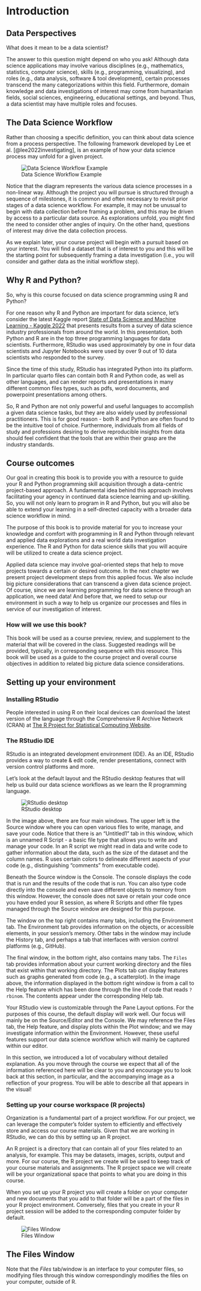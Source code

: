 # Introduction {.unnumbered}

<!-- 01 - The Project Components (Introduction) -->

<!-- 02 - Setting up your computer environment -->

<!-- 03 - Understanding Interface features -->

<!-- 04 - Getting Started with code -->

<!-- 05 - Finding a Dataset -->

<!-- 06 - Creating a Codebook -->

<!-- 07 - Data Science Programming Frameworks -->

<!-- 08 - Identifying a Data Investigation -->

<!-- 09 - Coding for Summaries & Descriptions -->

<!-- 10 - Data Moves & Data Processing -->

<!-- 11 - Visualizations, Trends, & Analyses -->

<!-- 12 - Big Picture Considerations -->

<!-- 13 - Advanced Features Appendix -->

::: callout-note
## Data Perspectives

What does it mean to be a data scientist? 

The answer to this question might depend on who you ask! Although data science applications may involve various disciplines (e.g., mathematics, statistics, computer science), skills (e.g., programming, visualizing), and roles (e.g., data analysis, software & tool development), certain processes transcend the many categorizations within this field. Furthermore, domain knowledge and data investigations of interest may come from humanitarian fields, social sciences, engineering, educational settings, and beyond. Thus, a data scientist may have multiple roles and focuses. 
::: 

## The Data Science Workflow

Rather than choosing a specific definition, you can think about data science from a process perspective. The following framework developed by Lee et al. [@lee2022investigating], is an example of how your data science process may unfold for a given project.

![Data Science Workflow Example](index_fig1.png)

Notice that the diagram represents the various data science processes in a non-linear way. Although the project you will pursue is structured through a sequence of milestones, it is common and often necessary to revisit prior stages of a data science workflow. For example, it may not be unusual to begin with data collection before framing a problem, and this may be driven by access to a particular data source. As explorations unfold, you might find the need to consider other angles of inquiry. On the other hand, questions of interest may drive the data collection process. 

As we explain later, your course project will begin with a pursuit based on your interest. You will find a dataset that is of interest to you and this will be the starting point for subsequently framing a data investigation (i.e., you will consider and gather data as the initial workflow step).

## Why R and Python?

So, why is this course focused on data science programming using R and Python?

For one reason why R and Python are important for data science, let's consider the latest Kaggle report [State of Data Science and Machine Learning - Kaggle 2022](https://www.kaggle.com/kaggle-survey-2022) that presents results from a survey of data science industry professionals from around the world. In this presentation, both Python and R are in the top three programming languages for data scientists. Furthermore, RStudio was used approximately by one in four data scientists and Jupyter Notebooks were used by over 9 out of 10 data scientists who responded to the survey. 

Since the time of this study, RStudio has integrated Python into its platform. In particular quarto files can contain both R and Python code, as well as other languages, and can render reports and presentations in many different common files types, such as pdfs, word documents, and powerpoint presentations among others.

So, R and Python are not only powerful and useful languages to accomplish a given data science tasks, but they are also widely used by professional practitioners. This is for good reason - both R and Python are often found to be the intuitive tool of choice. Furthermore, individuals from all fields of study and professions desiring to derive reproducible insights from data should feel confident that the tools that are within their grasp are the industry standards.

## Course outcomes

Our goal in creating this book is to provide you with a resource to guide your R and Python programming skill acquisition through a data-centric project-based approach. A fundamental idea behind this approach involves facilitating your agency in continued data science learning and up-skilling. So, you will not only learn to program in R and Python, but you will also be able to extend your learning in a self-directed capacity with a broader data science workflow in mind.

The purpose of this book is to provide material for you to increase your knowledge and comfort with programming in R and Python through relevant and applied data explorations and a real world data investigation experience. The R and Python for data science skills that you will acquire will be utilized to create a data science project. 

Applied data science may involve goal-oriented steps that help to move projects towards a certain or desired outcome. In the next chapter we present project development steps from this applied focus. We also include big picture considerations that can transcend a given data science project. Of course, since we are learning programming for data science through an application, we need data! And before that, we need to setup our environment in such a way to help us organize our processes and files in service of our investigation of interest.

### How will we use this book?

This book will be used as a course preview, review, and supplement to the material that will be covered in the class. Suggested readings will be provided, typically, in corresponding sequence with this resource. This book will be used as a guide to the course project and overall course objectives in addition to related big picture data science considerations.

## Setting up your environment

### Installing RStudio

People interested in using R on their local devices can download the latest version of the language through the Comprehensive R Archive Network (CRAN) at [The R Project for Statistical Computing Website](https://www.r-project.org/).

### The RStudio IDE

RStudio is an integrated development environment (IDE). As an IDE, RStudio provides a way to create & edit code, render presentations, connect with version control platforms and more. 

Let's look at the default layout and the RStudio desktop features that will help us build our data science workflows as we learn the R programming language.

![RStudio desktop](index_fig2.png)

In the image above, there are four main windows. The upper left is the Source window where you can open various files to write, manage, and save your code. Notice that there is an "Untitled1" tab in this window, which is an unnamed R Script - a basic file type that allows you to write and manage your code. In an R script we might read in data and write code to gather information about the data, such as the size of the dataset and the column names. R uses certain colors to delineate different aspects of your code (e.g., distinguishing "comments" from executable code).   

Beneath the Source window is the Console. The console displays the code that is run and the results of the code that is run. You can also type code directly into the console and even save different objects to memory from this window. However, the console does not save or retain your code once you have ended your R session, as where R Scripts and other file types managed through the Source window are designed for this purpose.

The window on the top right contains many tabs, including the Environment tab. The Environment tab provides information on the objects, or accessible elements, in your session's memory. Other tabs in the window may include the History tab, and perhaps a tab that interfaces with version control platforms (e.g., GitHub).

The final window, in the bottom right, also contains many tabs. The `Files` tab provides information about your current working directory and the files that exist within that working directory. The Plots tab can display features such as graphs generated from code (e.g., a scatterplot). In the image above, the information displayed in the bottom right window is from a call to the Help feature which has been done through the line of code that reads `?rbinom`. The contents appear under the corresponding Help tab.

Your RStudio view is customizable through the Pane Layout options. For the purposes of this course, the default display will work well. Our focus will mainly be on the Source/Editor and the Console. We may reference the Files tab, the Help feature, and display plots within the Plot window; and we may investigate information within the Environment. However, these useful features support our data science workflow which will mainly be captured within our editor.

In this section, we introduced a lot of vocabulary without detailed explanation. As you move through the course we expect that all of the information referenced here will be clear to you and encourage you to look back at this section, in particular, and the accompanying image as a reflection of your progress. You will be able to describe all that appears in the visual!

### Setting up your course workspace (R projects)

Organization is a fundamental part of a project workflow. For our project, we can leverage the computer's folder system to efficiently and effectively store and access our course materials. Given that we are working in RStudio, we can do this by setting up an R project.

An R project is a directory that can contain all of your files related to an analysis, for example. This may be datasets, images, scripts, output and more. For our course, the R project we create will be used to keep track of your course materials and assignments. The R project space we will create will be your organizational space that points to what you are doing in this course.

When you set up your R project you will create a folder on your computer and new documents that you add to that folder will be a part of the files in your R project environment. Conversely, files that you create in your R project session will be added to the corresponding computer folder by default. 

![Files Window](index_fig3.png)

::: callout-caution
## The Files Window

Note that the *Files* tab/window is an interface to your computer files, so modifying files through this window correspondingly modifies the files on your computer, outside of R.
:::
